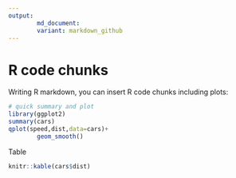 ```yaml
---
output:
        md_document:
        variant: markdown_github
---
```


R code chunks
=============================================

Writing R markdown, you can insert R code chunks including plots:

```r
# quick summary and plot
library(ggplot2)
summary(cars)
qplot(speed,dist,data=cars)+
        geom_smooth()
```

Table
```r
knitr::kable(cars$dist)
```
